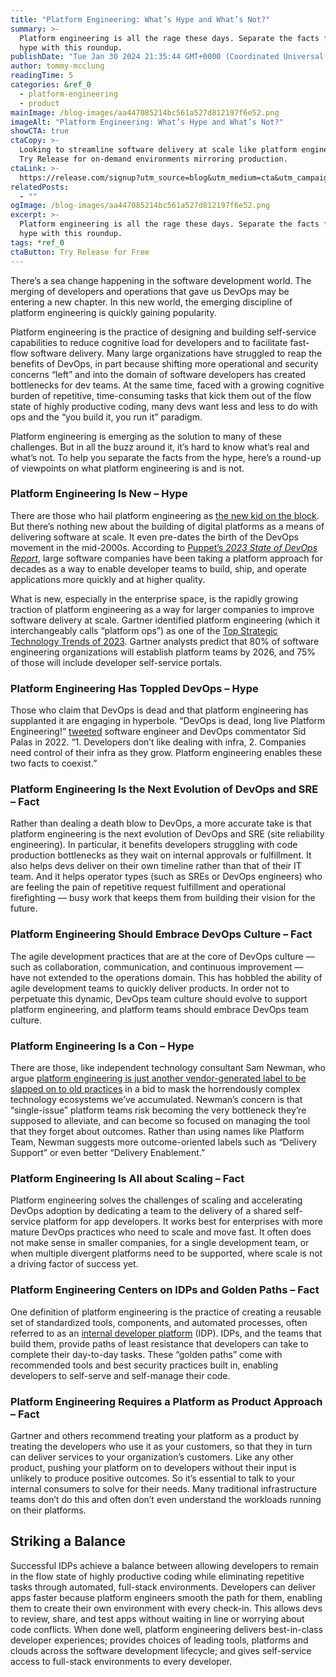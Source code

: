 ```yaml
---
title: "Platform Engineering: What’s Hype and What’s Not?"
summary: >-
  Platform engineering is all the rage these days. Separate the facts from the
  hype with this roundup.
publishDate: "Tue Jan 30 2024 21:35:44 GMT+0000 (Coordinated Universal Time)"
author: tommy-mcclung
readingTime: 5
categories: &ref_0
  - platform-engineering
  - product
mainImage: /blog-images/aa447085214bc561a527d812197f6e52.png
imageAlt: "Platform Engineering: What’s Hype and What’s Not?"
showCTA: true
ctaCopy: >-
  Looking to streamline software delivery at scale like platform engineering?
  Try Release for on-demand environments mirroring production.
ctaLink: >-
  https://release.com/signup?utm_source=blog&utm_medium=cta&utm_campaign=blog-cta&utm_content=platform-engineering-whats-hype-and-whats-not
relatedPosts:
  - ""
ogImage: /blog-images/aa447085214bc561a527d812197f6e52.png
excerpt: >-
  Platform engineering is all the rage these days. Separate the facts from the
  hype with this roundup.
tags: *ref_0
ctaButton: Try Release for Free
---
```


There’s a sea change happening in the software development world. The merging of developers and operations that gave us DevOps may be entering a new chapter. In this new world, the emerging discipline of platform engineering is quickly gaining popularity.

Platform engineering is the practice of designing and building self-service capabilities to reduce cognitive load for developers and to facilitate fast-flow software delivery. Many large organizations have struggled to reap the benefits of DevOps, in part because shifting more operational and security concerns “left” and into the domain of software developers has created bottlenecks for dev teams. At the same time, faced with a growing cognitive burden of repetitive, time-consuming tasks that kick them out of the flow state of highly productive coding, many devs want less and less to do with ops and the “you build it, you run it” paradigm.

Platform engineering is emerging as the solution to many of these challenges. But in all the buzz around it, it’s hard to know what’s real and what’s not. To help you separate the facts from the hype, here’s a round-up of viewpoints on what platform engineering is and is not.

### Platform Engineering Is New – Hype

There are those who hail platform engineering as [the new kid on the block](https://www.youtube.com/watch?v=wXyNHngEN-s). But there’s nothing new about the building of digital platforms as a means of delivering software at scale. It even pre-dates the birth of the DevOps movement in the mid-2000s. According to [Puppet’s _2023 State of DevOps Report_](https://support.puppet.com/hc/en-us/articles/221368047-The-2023-State-of-DevOps-Report-is-here-), large software companies have been taking a platform approach for decades as a way to enable developer teams to build, ship, and operate applications more quickly and at higher quality.

What is new, especially in the enterprise space, is the rapidly growing traction of platform engineering as a way for larger companies to improve software delivery at scale. Gartner identified platform engineering (which it interchangeably calls “platform ops”) as one of the [Top Strategic Technology Trends of 2023](https://www.gartner.com/en/information-technology/insights/top-technology-trends). Gartner analysts predict that 80% of software engineering organizations will establish platform teams by 2026, and 75% of those will include developer self-service portals.

### Platform Engineering Has Toppled DevOps – Hype

Those who claim that DevOps is dead and that platform engineering has supplanted it are engaging in hyperbole. “DevOps is dead, long live Platform Engineering!” [tweeted](https://twitter.com/sidpalas/status/1551936840453820417) software engineer and DevOps commentator Sid Palas in 2022. “1. Developers don’t like dealing with infra, 2. Companies need control of their infra as they grow. Platform engineering enables these two facts to coexist.”

### Platform Engineering Is the Next Evolution of DevOps and SRE – Fact

Rather than dealing a death blow to DevOps, a more accurate take is that platform engineering is the next evolution of DevOps and SRE (site reliability engineering). In particular, it benefits developers struggling with code production bottlenecks as they wait on internal approvals or fulfillment. It also helps devs deliver on their own timeline rather than that of their IT team. And it helps operator types (such as SREs or DevOps engineers) who are feeling the pain of repetitive request fulfillment and operational firefighting — busy work that keeps them from building their vision for the future.

### Platform Engineering Should Embrace DevOps Culture – Fact

The agile development practices that are at the core of DevOps culture — such as collaboration, communication, and continuous improvement — have not extended to the operations domain. This has hobbled the ability of agile development teams to quickly deliver products. In order not to perpetuate this dynamic, DevOps team culture should evolve to support platform engineering, and platform teams should embrace DevOps team culture.

### Platform Engineering Is a Con – Hype

There are those, like independent technology consultant Sam Newman, who argue [platform engineering is just another vendor-generated label to be slapped on to old practices](https://samnewman.io/blog/2023/02/08/dont-call-it-a-platform/) in a bid to mask the horrendously complex technology ecosystems we’ve accumulated. Newman’s concern is that “single-issue” platform teams risk becoming the very bottleneck they’re supposed to alleviate, and can become so focused on managing the tool that they forget about outcomes. Rather than using names like Platform Team, Newman suggests more outcome-oriented labels such as “Delivery Support” or even better “Delivery Enablement.”

### Platform Engineering Is All about Scaling – Fact

Platform engineering solves the challenges of scaling and accelerating DevOps adoption by dedicating a team to the delivery of a shared self-service platform for app developers. It works best for enterprises with more mature DevOps practices who need to scale and move fast. It often does not make sense in smaller companies, for a single development team, or when multiple divergent platforms need to be supported, where scale is not a driving factor of success yet.

### Platform Engineering Centers on IDPs and Golden Paths – Fact

One definition of platform engineering is the practice of creating a reusable set of standardized tools, components, and automated processes, often referred to as an [internal developer platform](https://internaldeveloperplatform.org/what-is-an-internal-developer-platform/) (IDP). IDPs, and the teams that build them, provide paths of least resistance that developers can take to complete their day-to-day tasks. These “golden paths” come with recommended tools and best security practices built in, enabling developers to self-serve and self-manage their code.

### Platform Engineering Requires a Platform as Product Approach – Fact

Gartner and others recommend treating your platform as a product by treating the developers who use it as your customers, so that they in turn can deliver services to your organization’s customers. Like any other product, pushing your platform on to developers without their input is unlikely to produce positive outcomes. So it’s essential to talk to your internal consumers to solve for their needs. Many traditional infrastructure teams don’t do this and often don’t even understand the workloads running on their platforms.

## Striking a Balance

Successful IDPs achieve a balance between allowing developers to remain in the flow state of highly productive coding while eliminating repetitive tasks through automated, full-stack environments. Developers can deliver apps faster because platform engineers smooth the path for them, enabling them to create their own environment with every check-in. This allows devs to review, share, and test apps without waiting in line or worrying about code conflicts. When done well, platform engineering delivers best-in-class developer experiences; provides choices of leading tools, platforms and clouds across the software development lifecycle; and gives self-service access to full-stack environments to every developer.
